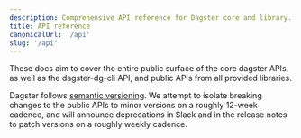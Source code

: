 ```yaml
---
description: Comprehensive API reference for Dagster core and library.
title: API reference
canonicalUrl: '/api'
slug: '/api'
---
```


These docs aim to cover the entire public surface of the core dagster APIs, as well as the dagster-dg-cli API, and public APIs from all provided libraries.

Dagster follows [semantic versioning](https://semver.org). We attempt to isolate breaking changes to the public APIs to minor versions on a roughly 12-week cadence, and will announce deprecations in Slack and in the release notes to patch versions on a roughly weekly cadence.
